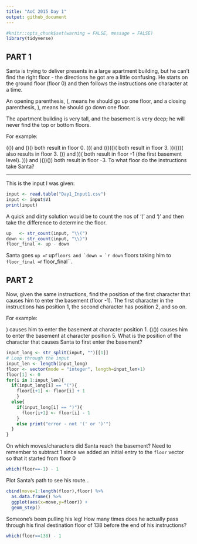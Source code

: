 ```yaml
---
title: "AoC 2015 Day 1"
output: github_document
---
```


```r
#knitr::opts_chunk$set(warning = FALSE, message = FALSE)
library(tidyverse)
```

## PART 1
Santa is trying to deliver presents in a large apartment building, but he can't find the right floor - the directions he got are a little confusing. He starts on the ground floor (floor 0) and then follows the instructions one character at a time.

An opening parenthesis, (, means he should go up one floor, and a closing parenthesis, ), means he should go down one floor.

The apartment building is very tall, and the basement is very deep; he will never find the top or bottom floors.

For example:

(()) and ()() both result in floor 0.
((( and (()(()( both result in floor 3.
))((((( also results in floor 3.
()) and ))( both result in floor -1 (the first basement level).
))) and )())()) both result in floor -3.
To what floor do the instructions take Santa?

------------------
This is the input I was given:
```r
input <- read.table("Day1_Input1.csv")
input <- input$V1
print(input)
```

A quick and dirty solution would be to count the nos of '(' and ')' and then take the difference to determine the floor.

```r
up   <- str_count(input, "\\(")
down <- str_count(input, "\\)")
floor_final <- up - down 
```

Santa goes `up = `r up`` floors and `down = `r down`` floors taking him to `floor_final = `r floor_final``.

## PART 2
Now, given the same instructions, find the position of the first character that causes him to enter the basement (floor -1). The first character in the instructions has position 1, the second character has position 2, and so on.

For example:

) causes him to enter the basement at character position 1.
()()) causes him to enter the basement at character position 5.
What is the position of the character that causes Santa to first enter the basement?

```r
input_long <- str_split(input, "")[[1]]
# Loop through the input
input_len <- length(input_long)
floor <- vector(mode = "integer", length=input_len+1)
floor[1] <- 0
for(i in 1:input_len){
  if(input_long[i] == "("){
    floor[i+1] <- floor[i] + 1
    }
  else{
    if(input_long[i] == ")"){
      floor[i+1] <- floor[i] - 1
    }
    else print("error - not '(' or ')'")
  }
}
```



On which moves/characters did Santa reach the basement? Need to remember to subtract 1 since we added an initial entry to the `floor` vector so that it started from floor 0 
```r
which(floor==-1) - 1
```

Plot Santa's path to see his route...
```r
cbind(move=1:length(floor),floor) %>% 
  as.data.frame() %>% 
  ggplot(aes(x=move,y=floor)) + 
  geom_step()
```

Someone's been pulling his leg! How many times does he actually pass through his final destination floor of 138 before the end of his instructions?
```r
which(floor==138) - 1
```

